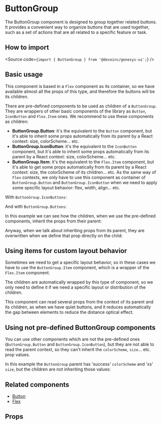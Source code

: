 

<Meta of={Stories} />

# ButtonGroup

The ButtonGroup component is designed to group together related buttons.
It provides a convenient way to organize buttons that are used together,
such as a set of actions that are all related to a specific feature or task.

## How to import

<Source code={`import { ButtonGroup } from '@devoinc/genesys-ui';`} />

## Basic usage

This component is based in a `Flex` component as its container, so we have
available almost all the props of this type, and therefore the buttons will be
its children.

There are pre-defined components to be used as children of a `ButtonGroup`. They
are wrappers of other basic components of the library as `Button`, `IconButton`
and `Flex.Item` ones. We recommend to use these components as children:

- **ButtonGroup.Button**: it's the equivalent to the `Button` component, but
  it's able to inherit some props automatically from its parent by a React
  context: size, colorScheme... etc.
- **ButtonGroup.IconButton**: it's the equivalent to the `IconButton` component,
  but it's able to inherit some props automatically from its parent by a React
  context: size, colorScheme... etc.
- **ButtonGroup.Item**: it's the equivalent to the `Flex.Item` component, but
  it's able to get some props automatically from its parent by a React context:
  size, the colorScheme of its children... etc.
  As the same way of `Flex` contexts, we only have to use this component as
  container of `ButtonGroup.Button` and `ButtonGroup.IconButton` when we need to
  apply some specific layout behavior: flex, width, align... etc.

With `ButtonGroup.IconButtons`:

<Canvas of={Stories.Playground} />

And with `ButtonGroup.Buttons`:

<Canvas of={Stories.WithButtons} />

In this example we can see how the children, when we use the pre-defined
components, inherit the props from their parent:

<Canvas of={Stories.InheritingFromParent} />

Anyway, when we talk about inheriting props from its parent, they are
overwritten when we define that prop directly on the child:

<Canvas of={Stories.SpecificChildPropValue} />

## Using items for custom layout behavior

Sometimes we need to get a specific layout behavior, so in these cases we have
to use the `ButtonGroup.Item` component, which is a wrapper of the `Flex.Item`
component.

<Canvas of={Stories.Items} />

The children are automatically wrapped by this type of component, so we only
need to define it if we need a specific layout or distribution of the children.

This component can read several props from the context of its parent and its
children, as when we have quiet buttons, and it reduces automatically the gap
between elements to reduce the distance optical effect.

<Canvas of={Stories.ItemsWithQuiet} />

## Using not pre-defined ButtonGroup components

You can use other components which are not the pre-defined ones
(`ButtonGroup.Button` and `ButtonGroup.IconButton`), but they are not able to
read the parent context, so they can't inherit the `colorScheme`, `size`... etc.
prop values.

In this example the `ButtonGroup` parent has 'success' `colorScheme` and 'xs'
`size`, but the children are not inheriting those values:

<Canvas of={Stories.ItemsWithQuietOtherComponents} />

## Related components

- [Button](?path=/docs/components-core-button-button--docs)
- [Flex](?path=/docs/components-core-layout-flex-flex--docs)

## Props

<ArgTypes of={Stories} />
